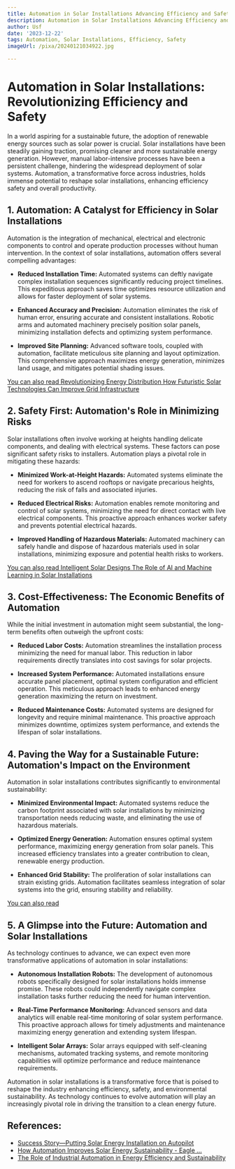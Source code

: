 ```yaml
---
title: Automation in Solar Installations Advancing Efficiency and Safety
description: Automation in Solar Installations Advancing Efficiency and Safety
author: Usf
date: '2023-12-22'
tags: Automation, Solar Installations, Efficiency, Safety
imageUrl: /pixa/20240121034922.jpg

---
```

# Automation in Solar Installations: Revolutionizing Efficiency and Safety

In a world aspiring for a sustainable future, the adoption of renewable energy sources such as solar power is crucial. Solar installations have  been steadily gaining  traction, promising  cleaner and more sustainable energy generation. However, manual labor-intensive processes have been a persistent challenge, hindering the widespread deployment of solar systems. Automation, a transformative force across industries, holds immense potential to reshape solar installations, enhancing efficiency safety and overall productivity.

## 1. Automation: A Catalyst for Efficiency in Solar Installations

Automation is the integration of mechanical, electrical and electronic components to control  and operate production processes without human intervention. In the context of solar installations, automation offers several  compelling advantages:

- **Reduced Installation Time:** Automated  systems can deftly navigate complex installation sequences significantly reducing project timelines. This expeditious approach saves  time optimizes resource utilization  and  allows for faster deployment of solar  systems.

-  **Enhanced Accuracy and Precision:** Automation eliminates the  risk of human error, ensuring accurate and consistent installations. Robotic arms and automated machinery precisely position solar panels, minimizing installation defects and optimizing system performance.

- **Improved Site Planning:** Advanced software tools, coupled with automation, facilitate meticulous site planning  and layout optimization. This comprehensive approach maximizes energy generation, minimizes land usage, and mitigates  potential  shading issues.

[You can also read Revolutionizing Energy Distribution How Futuristic Solar Technologies Can Improve Grid Infrastructure](Revolutionizing%20Energy%20Distribution%20How%20Futuristic%20Solar%20Technologies%20Can%20Improve%20Grid%20Infrastructure)


##  2. Safety First: Automation's Role in Minimizing  Risks

Solar installations often involve working at heights handling delicate components, and  dealing with electrical  systems. These factors can pose significant safety risks to installers.  Automation plays a pivotal  role in mitigating these hazards:

- **Minimized Work-at-Height Hazards:** Automated systems eliminate the need for workers  to ascend rooftops or navigate precarious heights, reducing the risk of falls and associated injuries.

- **Reduced Electrical Risks:** Automation  enables remote monitoring and control of solar systems, minimizing the need for direct contact with live electrical components. This proactive approach enhances worker safety and prevents potential  electrical hazards.

- **Improved Handling of Hazardous Materials:** Automated machinery can safely handle and dispose of hazardous materials used in solar installations, minimizing exposure and potential health risks to workers.

[You can also read Intelligent Solar Designs The Role of AI and Machine Learning in Solar Installations](Intelligent%20Solar%20Designs%20The%20Role%20of%20AI%20and%20Machine%20Learning%20in%20Solar%20Installations)


##  3. Cost-Effectiveness: The Economic Benefits of Automation

While the initial investment in automation might seem substantial, the long-term benefits often outweigh the upfront costs:

- **Reduced Labor Costs:** Automation streamlines the installation process minimizing  the need for  manual labor. This reduction in  labor requirements directly translates into cost savings for solar projects.

- **Increased System Performance:** Automated  installations ensure accurate panel placement, optimal system configuration and efficient operation. This meticulous approach leads to enhanced energy generation maximizing the return on investment.

- **Reduced Maintenance Costs:** Automated systems are  designed for longevity and require minimal maintenance. This proactive approach minimizes downtime, optimizes system  performance, and extends the lifespan of solar  installations.

##  4.  Paving the  Way for a  Sustainable Future: Automation's Impact on the Environment

Automation in solar installations contributes significantly to environmental sustainability:

- **Minimized  Environmental Impact:**  Automated systems reduce the carbon footprint associated with solar installations by  minimizing  transportation needs reducing waste, and eliminating  the use of hazardous materials.

-  **Optimized Energy Generation:** Automation ensures  optimal system  performance, maximizing energy generation from solar panels. This increased efficiency translates into  a greater contribution to clean, renewable energy production.

- **Enhanced Grid Stability:** The proliferation of  solar installations can strain existing  grids. Automation facilitates  seamless integration of solar systems into the  grid, ensuring stability and  reliability.

[You  can also read ]()


## 5. A Glimpse into the Future:  Automation and Solar Installations

As technology continues to advance, we  can expect even  more transformative applications of automation  in solar  installations:

- **Autonomous Installation Robots:**  The development of autonomous robots specifically designed for solar installations holds immense promise. These robots could  independently navigate complex installation tasks  further reducing  the need for human intervention.

- **Real-Time Performance Monitoring:** Advanced sensors and data analytics  will enable  real-time  monitoring  of solar system performance. This proactive approach allows for timely adjustments and maintenance maximizing energy generation and extending system lifespan.

- **Intelligent Solar  Arrays:** Solar arrays equipped with  self-cleaning mechanisms, automated tracking systems, and  remote monitoring capabilities  will optimize performance and reduce maintenance requirements.

Automation in solar installations is a transformative force  that is poised to reshape the industry enhancing efficiency, safety, and environmental sustainability. As technology continues to evolve automation  will  play an increasingly pivotal role in  driving the transition to a clean energy future.

## References:
- [Success Story—Putting Solar Energy Installation on Autopilot](https://www.energy.gov/eere/solar/articles/success-story-putting-solar-energy-installation-autopilot)
- [How Automation Improves Solar Energy Sustainability - Eagle ...](https://eagletechnologies.com/2023/06/13/how-automation-improves-solar-energy-sustainability/)
- [The Role of Industrial Automation in Energy Efficiency and Sustainability](https://energy5.com/the-role-of-industrial-automation-in-energy-efficiency-and-sustainability)
